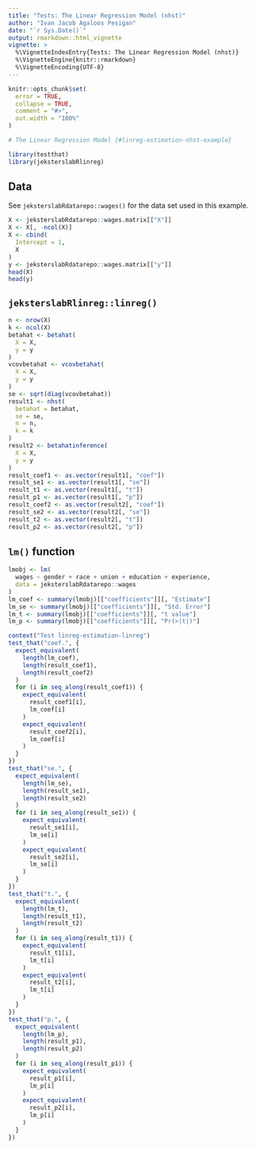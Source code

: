 ```yaml
---
title: "Tests: The Linear Regression Model (nhst)"
author: "Ivan Jacob Agaloos Pesigan"
date: "`r Sys.Date()`"
output: rmarkdown::html_vignette
vignette: >
  %\VignetteIndexEntry{Tests: The Linear Regression Model (nhst)}
  %\VignetteEngine{knitr::rmarkdown}
  %\VignetteEncoding{UTF-8}
---
```



```r
knitr::opts_chunk$set(
  error = TRUE,
  collapse = TRUE,
  comment = "#>",
  out.width = "100%"
)
```




```r
# The Linear Regression Model {#linreg-estimation-nhst-example}
```



```r
library(testthat)
library(jeksterslabRlinreg)
```


## Data

See `jeksterslabRdatarepo::wages()` for the data set used in this example.


```r
X <- jeksterslabRdatarepo::wages.matrix[["X"]]
X <- X[, -ncol(X)]
X <- cbind(
  Intercept = 1,
  X
)
y <- jeksterslabRdatarepo::wages.matrix[["y"]]
head(X)
head(y)
```


## `jeksterslabRlinreg::linreg()`


```r
n <- nrow(X)
k <- ncol(X)
betahat <- betahat(
  X = X,
  y = y
)
vcovbetahat <- vcovbetahat(
  X = X,
  y = y
)
se <- sqrt(diag(vcovbetahat))
result1 <- nhst(
  betahat = betahat,
  se = se,
  n = n,
  k = k
)
result2 <- betahatinference(
  X = X,
  y = y
)
result_coef1 <- as.vector(result1[, "coef"])
result_se1 <- as.vector(result1[, "se"])
result_t1 <- as.vector(result1[, "t"])
result_p1 <- as.vector(result1[, "p"])
result_coef2 <- as.vector(result2[, "coef"])
result_se2 <- as.vector(result2[, "se"])
result_t2 <- as.vector(result2[, "t"])
result_p2 <- as.vector(result2[, "p"])
```


## `lm()` function


```r
lmobj <- lm(
  wages ~ gender + race + union + education + experience,
  data = jeksterslabRdatarepo::wages
)
lm_coef <- summary(lmobj)[["coefficients"]][, "Estimate"]
lm_se <- summary(lmobj)[["coefficients"]][, "Std. Error"]
lm_t <- summary(lmobj)[["coefficients"]][, "t value"]
lm_p <- summary(lmobj)[["coefficients"]][, "Pr(>|t|)"]
```




```r
context("Test linreg-estimation-linreg")
test_that("coef.", {
  expect_equivalent(
    length(lm_coef),
    length(result_coef1),
    length(result_coef2)
  )
  for (i in seq_along(result_coef1)) {
    expect_equivalent(
      result_coef1[i],
      lm_coef[i]
    )
    expect_equivalent(
      result_coef2[i],
      lm_coef[i]
    )
  }
})
test_that("se.", {
  expect_equivalent(
    length(lm_se),
    length(result_se1),
    length(result_se2)
  )
  for (i in seq_along(result_se1)) {
    expect_equivalent(
      result_se1[i],
      lm_se[i]
    )
    expect_equivalent(
      result_se2[i],
      lm_se[i]
    )
  }
})
test_that("t.", {
  expect_equivalent(
    length(lm_t),
    length(result_t1),
    length(result_t2)
  )
  for (i in seq_along(result_t1)) {
    expect_equivalent(
      result_t1[i],
      lm_t[i]
    )
    expect_equivalent(
      result_t2[i],
      lm_t[i]
    )
  }
})
test_that("p.", {
  expect_equivalent(
    length(lm_p),
    length(result_p1),
    length(result_p2)
  )
  for (i in seq_along(result_p1)) {
    expect_equivalent(
      result_p1[i],
      lm_p[i]
    )
    expect_equivalent(
      result_p2[i],
      lm_p[i]
    )
  }
})
```


